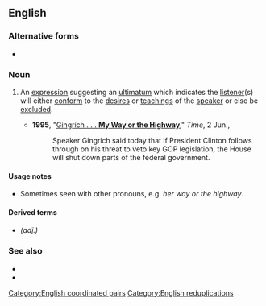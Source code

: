 {{also|my-way-or-the-highway}}
==English==

===Alternative forms===
* {{l|en|my way or highway}}

===Noun===
{{head|en|noun}}

# {{lb|en|chiefly|US|idiomatic}} An [[expression]] suggesting an [[ultimatum]] which indicates the [[listener]](s) will either [[conform]] to the [[desire]]s or [[teaching]]s of the [[speaker]] or else be [[exclude]]d.
#* '''1995''', "[http://www.time.com/time/nation/article/0,8599,3984,00.html Gingrich . . . '''My Way or the Highway''']," ''Time'', 2 Jun.,
#*: Speaker Gingrich said today that if President Clinton follows through on his threat to veto key GOP legislation, the House will shut down parts of the federal government.

====Usage notes====
* Sometimes seen with other pronouns, e.g. ''her way or the highway''.

====Derived terms====
* {{l|en|my-way-or-the-highway}} ''(adj.)''

===See also===
* {{w|Fit in or fuck off}}
* {{w|My way or the highway}}

[[Category:English coordinated pairs]]
[[Category:English reduplications]]